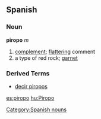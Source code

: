 == Spanish ==
=== Noun ===
'''piropo''' ''m''
# [[complement]]; [[flattering]] comment
# a type of red rock; [[garnet]]

=== Derived Terms ===
*[[decir piropos]]

[[Category:Spanish nouns]]

[[es:piropo]]
[[hu:Piropo]]